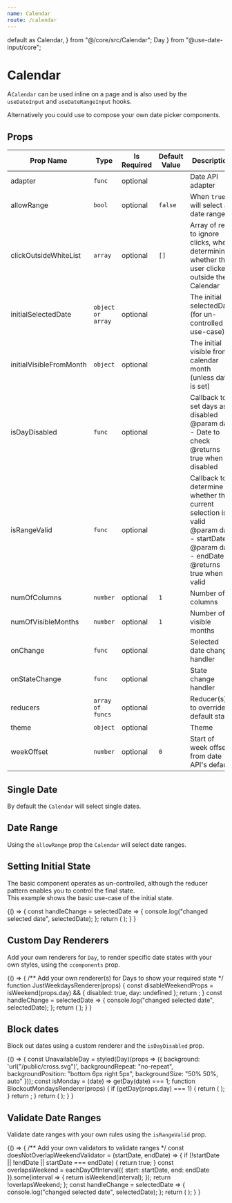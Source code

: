 ```yaml
---
name: Calendar
route: /calendar
---
```

  default as Calendar,
} from "@/core/src/Calendar";
  Day
} from "@use-date-input/core";

# Calendar

A`Calendar` can be used inline on a page and is also used by the `useDateInput` and `useDateRangeInput` hooks.  
  
Alternatively you could use to compose your own date picker components.

## Props

| Prop Name | Type | Is Required | Default Value | Description |
|-|-|-|-|-|
| adapter| `func`| optional| | Date API adapter|
| allowRange| `bool`| optional| `false`| When `true` will select a date range|
| clickOutsideWhiteList| `array`| optional| `[]`| Array of refs to ignore clicks, when determining whether the user clicked outside the Calendar|
| initialSelectedDate| `object or array`| optional| | The initial selectedDate (for un-controlled use-case)|
| initialVisibleFromMonth| `object`| optional| | The initial visible from calendar month (unless date is set)|
| isDayDisabled| `func`| optional| | Callback to set days as disabled   @param day - Date to check        @returns true when disabled|
| isRangeValid| `func`| optional| | Callback to determine whether the current selection is valid   @param day - startDate    @param day - endDate        @returns true when valid|
| numOfColumns| `number`| optional| `1`| Number of columns|
| numOfVisibleMonths| `number`| optional| `1`| Number of visible months|
| onChange| `func`| optional| | Selected date change handler|
| onStateChange| `func`| optional| | State change handler|
| reducers| `array of funcs`| optional| | Reducer(s), to override default state|
| theme| `object`| optional| | Theme|
| weekOffset| `number`| optional| `0`| Start of week offset from date API's default|

## Single Date

By default the `Calendar` will select single dates.

<Playground>
    <Calendar 
        adapter={dateAdapter} 
        numOfColumns={4} 
        numOfVisibleMonths={12} 
    />
</Playground>

## Date Range

Using the `allowRange` prop the `Calendar` will select date ranges.

<Playground>
    <Calendar 
        adapter={dateAdapter}
        allowRange
        numOfColumns={4}
        numOfVisibleMonths={12}
    />
</Playground>

## Setting Initial State

The basic component operates as un-controlled, although the reducer pattern enables you to control the final state.  
This example shows the basic use-case of the initial state.

<Playground>
{() => {
    const handleChange = selectedDate => {
        console.log("changed selected date", selectedDate);
    };
    return (
    <Calendar
        adapter={dateAdapter}
        initialSelectedDate={createDate("2020-02-20")}
        initialVisibleFromMonth={createDate("2020-02-01")}
        numOfVisibleMonths={12}
        numOfColumns={3}
        onChange={handleChange}
    />
    );
}
}
</Playground>

## Custom Day Renderers

Add your own renderers for `Day`, to render specific date states with your own styles, using the `ccomponents` prop.  

<Playground>
{() => {
    /** Add your own renderer(s) for Days to show your required state */
    function JustWeekdaysRenderer(props) {
        const disableWeekendProps = isWeekend(props.day) && {
            disabled: true,
            day: undefined
        };
        return <Day {...props} {...disableWeekendProps} />;
    }
    const handleChange = selectedDate => {
        console.log("changed selected date", selectedDate);
    };
    return (
        <Calendar
            adapter={dateAdapter}
            allowRange
            components={{
            Day: JustWeekdaysRenderer
            }}
            onChange={handleChange}
            numOfVisibleMonths={12}
            numOfColumns={4}
            weekOffset={1}
        />
    );
    }
}
</Playground>

## Block dates

Block out dates using a custom renderer and the `isDayDisabled` prop.  

<Playground>
{() => {
    const UnavailableDay = styled(Day)(props => ({
        background: 'url("/public/cross.svg")',
        backgroundRepeat: "no-repeat",
        backgroundPosition: "bottom 6px right 5px",
        backgroundSize: "50% 50%, auto"
    }));
    const isMonday = (date) => getDay(date) === 1;
    function BlockoutMondaysRenderer(props) {
        if (getDay(props.day) === 1) {
            return (
                <span style={{ cursor: "not-allowed" }}>
                    <UnavailableDay {...props} disabled />
                </span>
            );
        }
        return <Day {...props} />;
    }
    return (
    <Calendar
        adapter={dateAdapter}
        components={{
            Day: BlockoutMondaysRenderer
        }}
        isDayDisabled={isMonday}
        numOfVisibleMonths={12}
        numOfColumns={4}
        weekOffset={1}
    />);
    }
}
</Playground>

## Validate Date Ranges

Validate date ranges with your own rules using the `isRangeValid` prop.  

<Playground>
{() => {
  /** Add your own validators to validate ranges */
    const doesNotOverlapWeekendValidator = (startDate, endDate) => {
        if (!startDate || !endDate || startDate === endDate) {
            return true;
        }
        const overlapsWeekend = eachDayOfInterval({
            start: startDate,
            end: endDate
        }).some(interval => {
            return isWeekend(interval);
        });
        return !overlapsWeekend;
    };
    const handleChange = selectedDate => {
        console.log("changed selected date", selectedDate);
    };
    return (
        <Calendar
            adapter={dateAdapter}
            allowRange
            isRangeValid={doesNotOverlapWeekendValidator}
            onChange={handleChange}
            numOfVisibleMonths={12}
            numOfColumns={4}
            weekOffset={1}
        />
    );
  }
}
</Playground>

